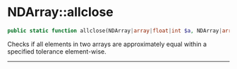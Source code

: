 # NDArray::allclose

```php
public static function allclose(NDArray|array|float|int $a, NDArray|array|float|int $b, float $rtol = 1e-05, float $atol = 1e-08): NDArray;
```
Checks if all elements in two arrays are approximately equal within a specified tolerance element-wise.

---
